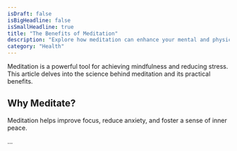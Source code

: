 ```yaml
---
isDraft: false
isBigHeadline: false
isSmallHeadline: true
title: "The Benefits of Meditation"
description: "Explore how meditation can enhance your mental and physical health."
category: "Health"
---
```


Meditation is a powerful tool for achieving mindfulness and reducing stress. This article delves into the science behind meditation and its practical benefits.

## Why Meditate?

Meditation helps improve focus, reduce anxiety, and foster a sense of inner peace.

...
